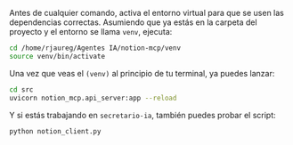 Antes de cualquier comando, activa el entorno virtual para que se usen las dependencias correctas. Asumiendo que ya estás en la carpeta del proyecto y el entorno se llama `venv`, ejecuta:

```bash
cd /home/rjaureg/Agentes IA/notion-mcp/venv
source venv/bin/activate
```

Una vez que veas el `(venv)` al principio de tu terminal, ya puedes lanzar:

```bash
cd src
uvicorn notion_mcp.api_server:app --reload

```

Y si estás trabajando en `secretario-ia`, también puedes probar el script:

```bash
python notion_client.py
```
